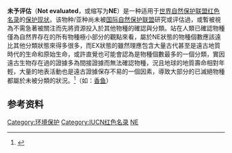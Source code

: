 {{expand|time=2015-11-10T13:21:26+00:00}}
{{refimprove|time=2015-11-10T13:21:26+00:00}}
{{保护现状}}
'''未予评估'''（'''Not evaluated'''，或缩写为'''NE'''）是一种适用于[[世界自然保护联盟红色名录|世界自然保护联盟红色名录]]的[[保护现状|保护现状]]。该物种/亚种尚未被[[国际自然保护联盟|国际自然保护联盟]]研究或评估過，或暫被視為不需急著被關注而先將資源投入於其他物種的確認與分類。站在人類已確認物種僅為自然界存在的所有物種極小部分的觀點來看，屬於NE狀態的物種個數應該遠比其他分類狀態來得多很多，而EX狀態的雖然理應包含大量古代甚至是遠古地質時代的生命和原始生命，或許直覺也可能會認為是物種個數最多的一個分類，實因遠古生物存在過的證據多為間接證據而無法確認物種，況且地球的地質壽命相對年輕，大量的地表活動也是遠古證據保存不易的一個因素，導致大部分的已滅絕物種都屬於未被分類的狀況。<ref>{{cite web |url=http://www.iucn.org/about/work/programmes/species/red_list/about_the_red_list/ |title=存档副本 |accessdate=2010-07-18 |deadurl=yes |archiveurl=https://web.archive.org/web/20100724012230/http://www.iucn.org/about/work/programmes/species/red_list/about_the_red_list/ |archivedate=2010-07-24 }}</ref>（如：[[香鱼|香鱼]]）

== 参考资料 ==
{{Reflist}}

[[Category:环境保护|Category:环境保护]]
[[Category:IUCN红色名录|Category:IUCN红色名录]]
[[Category:保护现状|NE]]
